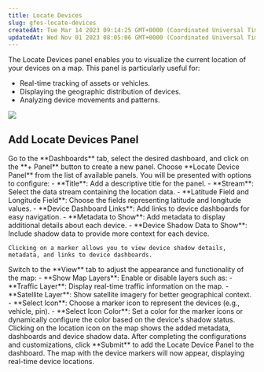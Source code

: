 ```yaml
---
title: Locate Devices
slug: gfes-locate-devices
createdAt: Tue Mar 14 2023 09:14:25 GMT+0000 (Coordinated Universal Time)
updatedAt: Wed Nov 01 2023 08:05:06 GMT+0000 (Coordinated Universal Time)
---
```


The Locate Devices panel enables you to visualize the current location of your devices on a map. This panel is particularly useful for:

- Real-time tracking of assets or vehicles.
- Displaying the geographic distribution of devices.
- Analyzing device movements and patterns.

![](https://usercontent.clueso.io/1f4455e0-789e-4beb-8cd9-4dac96bc47e4/82e0f96e-b5b9-4539-a75f-2850d6826d6c/11c16c61-c4b0-470d-b4f6-e00725ce5d83/images/4eac80c7-51da-4e0e-b213-e3f003be7c4e.gif)

## Add Locate Devices Panel

<Steps>
  <Step title="Navigate to Dashboards">
    Go to the **Dashboards** tab, select the desired dashboard, and click on the **+ Panel** button to create a new panel.
  </Step>
  <Step title="Select Locate Devices Panel">
    Choose **Locate Device Panel** from the list of available panels.  
  </Step>
  <Step title="Configure General Settings">
    You will be presented with options to configure:
    - **Title**: Add a descriptive title for the panel.
    - **Stream**: Select the data stream containing the location data.
    - **Latitude Field and Longitude Field**: Choose the fields representing latitude and longitude values.
    - **Device Dashboard Links**: Add links to device dashboards for easy navigation.
    - **Metadata to Show**: Add metadata to display additional details about each device.
    - **Device Shadow Data to Show**: Include shadow data to provide more context for each device.

    Clicking on a marker allows you to view device shadow details, metadata, and links to device dashboards.
  </Step>
  <Step title="Customize View Settings">
    Switch to the **View** tab to adjust the appearance and functionality of the map:
    - **Show Map Layers**: Enable or disable layers such as:
      - **Traffic Layer**: Display real-time traffic information on the map.
      - **Satellite Layer**: Show satellite imagery for better geographical context.
    - **Select Icon**: Choose a marker icon to represent the devices (e.g., vehicle, pin).  
    - **Select Icon Color**: Set a color for the marker icons or dynamically configure the color based on the device's shadow status.  
  </Step>
  <Step title="Submit the Panel">
  <Note>Clicking on the location icon on the map shows the added metadata, dashboards and device shadow data.</Note>
    After completing the configurations and customizations, click **Submit** to add the Locate Device Panel to the dashboard.  
    The map with the device markers will now appear, displaying real-time device locations.
  </Step>
</Steps>
